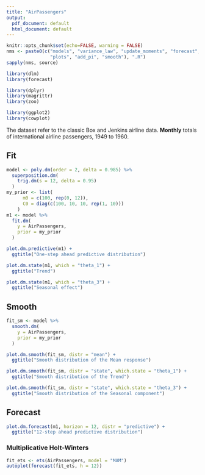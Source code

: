 ```yaml
---
title: "AirPassengers"
output:
  pdf_document: default
  html_document: default
---
```


```r
knitr::opts_chunk$set(echo=FALSE, warning = FALSE)
nms <- paste0(c("models", "variance_law", "update_moments", "forecast", "fit",
                "plots", "add_pi", "smooth"), ".R")
sapply(nms, source)

library(dlm)
library(forecast)

library(dplyr)
library(magrittr)
library(zoo)

library(ggplot2)
library(cowplot)

```

The dataset refer to the classic Box and Jenkins airline data. 
**Monthly** totals of international airline passengers, 1949 to 1960.


## Fit
```r
model <- poly.dm(order = 2, delta = 0.985) %>%
  superposition.dm(
    trig.dm(s = 12, delta = 0.95)
  )
my_prior <- list(
      m0 = c(100, rep(0, 12)),
      C0 = diag(c(100, 10, 10, rep(1, 10)))
    )
m1 <- model %>%
  fit.dm(
    y = AirPassengers,
    prior = my_prior
  )
```

```r
plot.dm.predictive(m1) +
  ggtitle("One-step ahead predictive distribution")

plot.dm.state(m1, which = "theta_1") +
  ggtitle("Trend")

plot.dm.state(m1, which = "theta_3") +
  ggtitle("Seasonal effect")
```

## Smooth
```r
fit_sm <- model %>%
  smooth.dm(
    y = AirPassengers,
    prior = my_prior
  )

plot.dm.smooth(fit_sm, distr = "mean") +
  ggtitle("Smooth distribution of the Mean response")

plot.dm.smooth(fit_sm, distr = "state", which.state = "theta_1") +
  ggtitle("Smooth distribution of the Trend")

plot.dm.smooth(fit_sm, distr = "state", which.state = "theta_3") +
  ggtitle("Smooth distribution of the Seasonal component")

```


## Forecast

```r
plot.dm.forecast(m1, horizon = 12, distr = "predictive") +
  ggtitle("12-step ahead predictive distribution")
```

### Multiplicative Holt-Winters
```r
fit_ets <- ets(AirPassengers, model = "MAM")
autoplot(forecast(fit_ets, h = 12))
```

